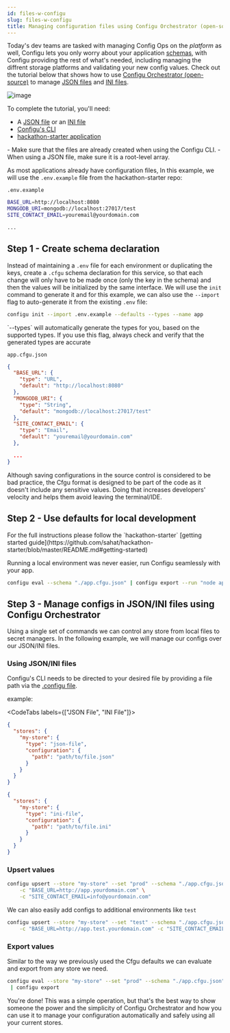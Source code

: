 ```yaml
---
id: files-w-configu
slug: files-w-configu
title: Managing configuration files using Configu Orchestrator (open-source)
---
```


Today's dev teams are tasked with managing Config Ops on the _platform_ as well,
Configu lets you only worry about your application [schemas](/config-schema), with Configu providing the rest of what's needed, including managing the diffrent storage platforms
and validating your new config values. Check out the tutorial below that shows how to use [Configu Orchestrator (open-source)](https://github.com/configu/configu) to manage
[JSON files](https://json.org) and [INI files](https://docs.fileformat.com/system/ini).

![image](./img/file-diagram.png)

To complete the tutorial, you'll need:

- A [JSON file](https://docs.aws.amazon.com/secretsmanager/latest/userguide/intro.html) or an [INI file](https://docs.fileformat.com/system/ini/)
- [Configu's CLI](/cli-setup)
- [hackathon-starter application](https://github.com/sahat/hackathon-starter)

<Admonition type="info">
- Make sure that the files are already created when using the Configu CLI.
- When using a JSON file, make sure it is a root-level array.

</Admonition>

As most applications already have configuration files, In this example, we will use the `.env.example` file from the hackathon-starter repo:

`.env.example`

```bash
BASE_URL=http://localhost:8080
MONGODB_URI=mongodb://localhost:27017/test
SITE_CONTACT_EMAIL=youremail@yourdomain.com

...

```

## Step 1 - Create schema declaration

Instead of maintaining a `.env` file for each environment or duplicating the keys,
create a `.cfgu` schema declaration for this service, so that each change will only have to be made once (only the key in the schema) and then the values will be initialized by the same interface.
We will use the `init` command to generate it and for this example, we can also use the `--import` flag to auto-generate it from the existing `.env` file:

```bash
configu init --import .env.example --defaults --types --name app
```

<Admonition type="info">
  `--types` will automatically generate the types for you, based on the supported types. If you use
  this flag, always check and verify that the generated types are accurate
</Admonition>

`app.cfgu.json`

```json
{
  "BASE_URL": {
    "type": "URL",
    "default": "http://localhost:8080"
  },
  "MONGODB_URI": {
    "type": "String",
    "default": "mongodb://localhost:27017/test"
  },
  "SITE_CONTACT_EMAIL": {
    "type": "Email",
    "default": "youremail@yourdomain.com"
  },

  ...
}
```

<Admonition type="info">
  Although saving configurations in the source control is considered to be bad practice, the Cfgu
  format is designed to be part of the code as it doesn't include any sensitive values. Doing that
  increases developers' velocity and helps them avoid leaving the terminal/IDE.
</Admonition>

## Step 2 - Use defaults for local development

<Admonition type="info">
  For the full instructions please follow the `hackathon-starter` [getting started
  guide](https://github.com/sahat/hackathon-starter/blob/master/README.md#getting-started)
</Admonition>

Running a local environment was never easier, run Configu seamlessly with your app.

```bash
configu eval --schema "./app.cfgu.json" | configu export --run "node app.js"
```

## Step 3 - Manage configs in JSON/INI files using Configu Orchestrator

Using a single set of commands we can control any store from local files to secret managers.
In the following example, we will manage our configs over our JSON/INI files.

### Using JSON/INI files

Configu's CLI needs to be directed to your desired file by providing a file path via the [.configu file](../cli-config).

example:

<CodeTabs labels={["JSON File", "INI File"]}>

```json
{
  "stores": {
    "my-store": {
      "type": "json-file",
      "configuration": {
        "path": "path/to/file.json"
      }
    }
  }
}
```

```json
{
  "stores": {
    "my-store": {
      "type": "ini-file",
      "configuration": {
        "path": "path/to/file.ini"
      }
    }
  }
}
```

</CodeTabs>

### Upsert values

```bash
configu upsert --store "my-store" --set "prod" --schema "./app.cfgu.json" \
    -c "BASE_URL=http://app.yourdomain.com" \
    -c "SITE_CONTACT_EMAIL=info@yourdomain.com"
```

We can also easily add configs to additional environments like `test`

```bash
configu upsert --store "my-store" --set "test" --schema "./app.cfgu.json" \
    -c "BASE_URL=http://app.test.yourdomain.com" -c "SITE_CONTACT_EMAIL=test@yourdomain.com"
```

### Export values

Similar to the way we previously used the Cfgu defaults we can evaluate and export from any store we need.

```bash
configu eval --store "my-store" --set "prod" --schema "./app.cfgu.json" \
 | configu export
```

You're done! This was a simple operation, but that's the best way to show someone the power and the simplicity of Configu Orchestrator and how you can use it to manage your configuration automatically and safely using all your current stores.
